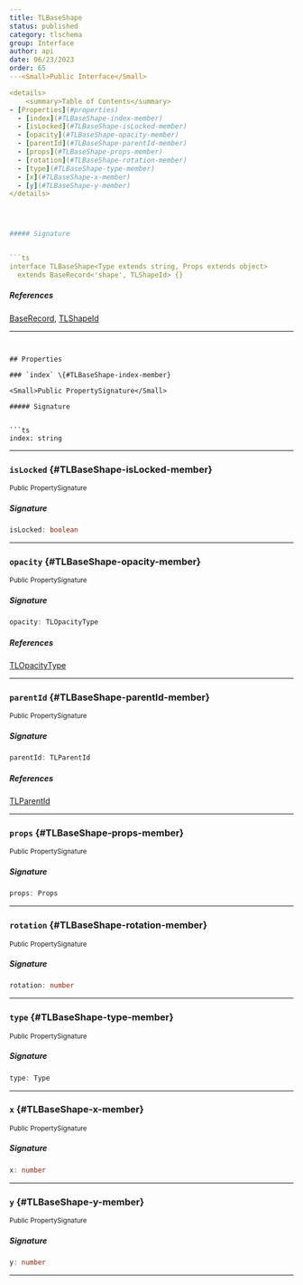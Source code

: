 ```yaml
---
title: TLBaseShape
status: published
category: tlschema
group: Interface
author: api
date: 06/23/2023
order: 65
---<Small>Public Interface</Small>

<details>
	<summary>Table of Contents</summary>
- [Properties](#properties)
  - [index](#TLBaseShape-index-member)
  - [isLocked](#TLBaseShape-isLocked-member)
  - [opacity](#TLBaseShape-opacity-member)
  - [parentId](#TLBaseShape-parentId-member)
  - [props](#TLBaseShape-props-member)
  - [rotation](#TLBaseShape-rotation-member)
  - [type](#TLBaseShape-type-member)
  - [x](#TLBaseShape-x-member)
  - [y](#TLBaseShape-y-member)
</details>




##### Signature


```ts
interface TLBaseShape<Type extends string, Props extends object>
  extends BaseRecord<'shape', TLShapeId> {}
```

##### References

[BaseRecord](/gen/store/BaseRecord-interface), [TLShapeId](/gen/tlschema/TLShapeId-type)

---
```


## Properties

### `index` \{#TLBaseShape-index-member}

<Small>Public PropertySignature</Small>

##### Signature


```ts
index: string
```

---

### `isLocked` \{#TLBaseShape-isLocked-member}

<Small>Public PropertySignature</Small>

##### Signature


```ts
isLocked: boolean
```

---

### `opacity` \{#TLBaseShape-opacity-member}

<Small>Public PropertySignature</Small>

##### Signature


```ts
opacity: TLOpacityType
```

##### References

[TLOpacityType](/gen/tlschema/TLOpacityType-type)

---

### `parentId` \{#TLBaseShape-parentId-member}

<Small>Public PropertySignature</Small>

##### Signature


```ts
parentId: TLParentId
```

##### References

[TLParentId](/gen/tlschema/TLParentId-type)

---

### `props` \{#TLBaseShape-props-member}

<Small>Public PropertySignature</Small>

##### Signature


```ts
props: Props
```

---

### `rotation` \{#TLBaseShape-rotation-member}

<Small>Public PropertySignature</Small>

##### Signature


```ts
rotation: number
```

---

### `type` \{#TLBaseShape-type-member}

<Small>Public PropertySignature</Small>

##### Signature


```ts
type: Type
```

---

### `x` \{#TLBaseShape-x-member}

<Small>Public PropertySignature</Small>

##### Signature


```ts
x: number
```

---

### `y` \{#TLBaseShape-y-member}

<Small>Public PropertySignature</Small>

##### Signature


```ts
y: number
```

---

